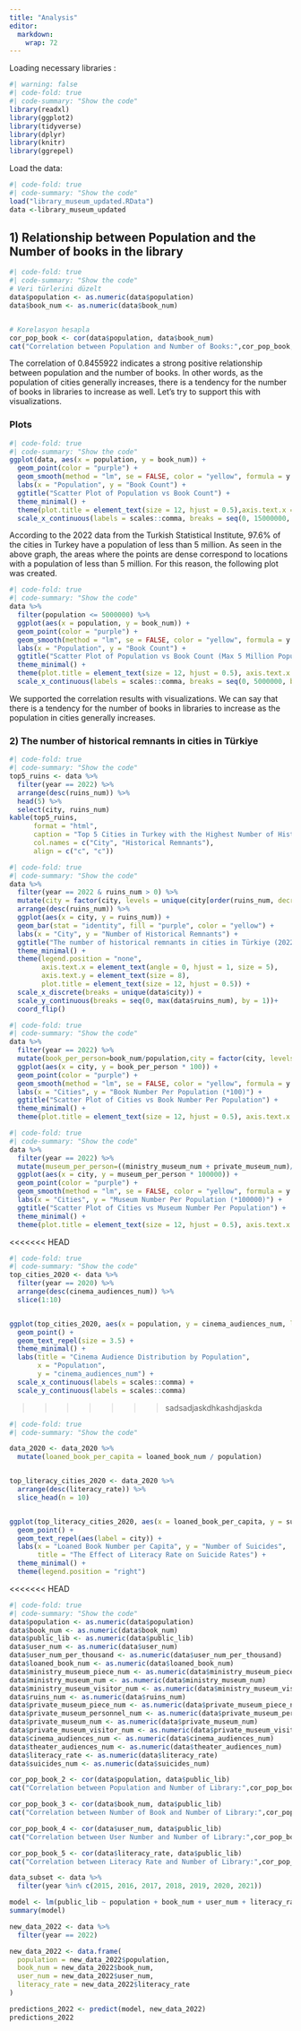 ```yaml
---
title: "Analysis"
editor: 
  markdown: 
    wrap: 72
---
```


Loading necessary libraries :

```r
#| warning: false
#| code-fold: true
#| code-summary: "Show the code"
library(readxl)
library(ggplot2)
library(tidyverse)
library(dplyr)
library(knitr)
library(ggrepel)


```

Load the data:

```r
#| code-fold: true
#| code-summary: "Show the code"
load("library_museum_updated.RData")
data <-library_museum_updated
```

## 1) Relationship between Population and the Number of books in the library

```r
#| code-fold: true
#| code-summary: "Show the code"
# Veri türlerini düzelt
data$population <- as.numeric(data$population)
data$book_num <- as.numeric(data$book_num)


# Korelasyon hesapla
cor_pop_book <- cor(data$population, data$book_num)
cat("Correlation between Population and Number of Books:",cor_pop_book,"\n")
```

The correlation of 0.8455922 indicates a strong positive relationship
between population and the number of books. In other words, as the
population of cities generally increases, there is a tendency for the
number of books in libraries to increase as well. Let's try to support
this with visualizations.

### Plots

```r
#| code-fold: true
#| code-summary: "Show the code"
ggplot(data, aes(x = population, y = book_num)) +
  geom_point(color = "purple") +  
  geom_smooth(method = "lm", se = FALSE, color = "yellow", formula = y ~ x)+ 
  labs(x = "Population", y = "Book Count") + 
  ggtitle("Scatter Plot of Population vs Book Count") +
  theme_minimal() +
  theme(plot.title = element_text(size = 12, hjust = 0.5),axis.text.x = element_text(angle = 45, hjust = 1, size = 6)) +
  scale_x_continuous(labels = scales::comma, breaks = seq(0, 15000000, by = 1000000))
```

According to the 2022 data from the Turkish Statistical Institute, 97.6%
of the cities in Turkey have a population of less than 5 million. As
seen in the above graph, the areas where the points are dense correspond
to locations with a population of less than 5 million. For this reason,
the following plot was created.

```r
#| code-fold: true
#| code-summary: "Show the code"
data %>%
  filter(population <= 5000000) %>%
  ggplot(aes(x = population, y = book_num)) +
  geom_point(color = "purple") +  
  geom_smooth(method = "lm", se = FALSE, color = "yellow", formula = y ~ x) + 
  labs(x = "Population", y = "Book Count") + 
  ggtitle("Scatter Plot of Population vs Book Count (Max 5 Million Population)") +
  theme_minimal() +
  theme(plot.title = element_text(size = 12, hjust = 0.5), axis.text.x = element_text(angle = 45, hjust = 1, size = 6)) +
  scale_x_continuous(labels = scales::comma, breaks = seq(0, 5000000, by = 1000000))+ scale_y_continuous(labels = scales::comma)
```

We supported the correlation results with visualizations. We can say
that there is a tendency for the number of books in libraries to
increase as the population in cities generally increases.

### 2) The number of historical remnants in cities in Türkiye

```r
#| code-fold: true
#| code-summary: "Show the code"
top5_ruins <- data %>%
  filter(year == 2022) %>%
  arrange(desc(ruins_num)) %>%
  head(5) %>%
  select(city, ruins_num)
kable(top5_ruins, 
      format = "html", 
      caption = "Top 5 Cities in Turkey with the Highest Number of Historical Remnants in 2022",
      col.names = c("City", "Historical Remnants"),
      align = c("c", "c")) 
```

```r
#| code-fold: true
#| code-summary: "Show the code"
data %>%
  filter(year == 2022 & ruins_num > 0) %>%
  mutate(city = factor(city, levels = unique(city[order(ruins_num, decreasing = FALSE)]))) %>%
  arrange(desc(ruins_num)) %>%
  ggplot(aes(x = city, y = ruins_num)) +
  geom_bar(stat = "identity", fill = "purple", color = "yellow") +
  labs(x = "City", y = "Number of Historical Remnants") +
  ggtitle("The number of historical remnants in cities in Türkiye (2022)") +
  theme_minimal() +
  theme(legend.position = "none",
        axis.text.x = element_text(angle = 0, hjust = 1, size = 5),
        axis.text.y = element_text(size = 8),
        plot.title = element_text(size = 12, hjust = 0.5)) +
  scale_x_discrete(breaks = unique(data$city)) +
  scale_y_continuous(breaks = seq(0, max(data$ruins_num), by = 1))+
  coord_flip()

```

```r
#| code-fold: true
#| code-summary: "Show the code"
data %>%
  filter(year == 2022) %>%
  mutate(book_per_person=book_num/population,city = factor(city, levels = unique(city[order(book_per_person, decreasing = TRUE)]))) %>%
  ggplot(aes(x = city, y = book_per_person * 100)) +
  geom_point(color = "purple") +  
  geom_smooth(method = "lm", se = FALSE, color = "yellow", formula = y ~ x) + 
  labs(x = "Cities", y = "Book Number Per Population (*100)") + 
  ggtitle("Scatter Plot of Cities vs Book Number Per Population") +
  theme_minimal() +
  theme(plot.title = element_text(size = 12, hjust = 0.5), axis.text.x = element_text(angle = 90, hjust = 1, size = 6))
```

```r
#| code-fold: true
#| code-summary: "Show the code"
data %>%
  filter(year == 2022) %>%
  mutate(museum_per_person=((ministry_museum_num + private_museum_num)/population), city = factor(city, levels = unique(city[order(museum_per_person, decreasing = TRUE)]))) %>%
  ggplot(aes(x = city, y = museum_per_person * 100000)) +
  geom_point(color = "purple") +  
  geom_smooth(method = "lm", se = FALSE, color = "yellow", formula = y ~ x) + 
  labs(x = "Cities", y = "Museum Number Per Population (*100000)") + 
  ggtitle("Scatter Plot of Cities vs Museum Number Per Population") +
  theme_minimal() +
  theme(plot.title = element_text(size = 12, hjust = 0.5), axis.text.x = element_text(angle = 90, hjust = 1, size = 6))

```


<<<<<<< HEAD

```r
#| code-fold: true
#| code-summary: "Show the code"
top_cities_2020 <- data %>%
  filter(year == 2020) %>%
  arrange(desc(cinema_audiences_num)) %>%
  slice(1:10)


ggplot(top_cities_2020, aes(x = population, y = cinema_audiences_num, label = city)) +
  geom_point() +
  geom_text_repel(size = 3.5) +
  theme_minimal() +
  labs(title = "Cinema Audience Distribution by Population",
       x = "Populatıon",
       y = "cinema_audiences_num") +
  scale_x_continuous(labels = scales::comma) +
  scale_y_continuous(labels = scales::comma)

```


>>>>>>> sadsadjaskdhkashdjaskda



```r
#| code-fold: true
#| code-summary: "Show the code"

data_2020 <- data_2020 %>%
  mutate(loaned_book_per_capita = loaned_book_num / population)


top_literacy_cities_2020 <- data_2020 %>%
  arrange(desc(literacy_rate)) %>%
  slice_head(n = 10)


ggplot(top_literacy_cities_2020, aes(x = loaned_book_per_capita, y = suicides_num, color = city)) +
  geom_point() +
  geom_text_repel(aes(label = city)) +
  labs(x = "Loaned Book Number per Capita", y = "Number of Suicides",
       title = "The Effect of Literacy Rate on Suicide Rates") +
  theme_minimal() +
  theme(legend.position = "right")

```



<<<<<<< HEAD



```r
#| code-fold: true
#| code-summary: "Show the code"
data$population <- as.numeric(data$population)
data$book_num <- as.numeric(data$book_num)
data$public_lib <- as.numeric(data$public_lib)
data$user_num <- as.numeric(data$user_num)
data$user_num_per_thousand <- as.numeric(data$user_num_per_thousand)
data$loaned_book_num <- as.numeric(data$loaned_book_num)
data$ministry_museum_piece_num <- as.numeric(data$ministry_museum_piece_num)
data$ministry_museum_num <- as.numeric(data$ministry_museum_num)
data$ministry_museum_visitor_num <- as.numeric(data$ministry_museum_visitor_num)
data$ruins_num <- as.numeric(data$ruins_num)
data$private_museum_piece_num <- as.numeric(data$private_museum_piece_num)
data$private_museum_personnel_num <- as.numeric(data$private_museum_personnel_num)
data$private_museum_num <- as.numeric(data$private_museum_num)
data$private_museum_visitor_num <- as.numeric(data$private_museum_visitor_num)
data$cinema_audiences_num <- as.numeric(data$cinema_audiences_num)
data$theater_audiences_num <- as.numeric(data$theater_audiences_num)
data$literacy_rate <- as.numeric(data$literacy_rate)
data$suicides_num <- as.numeric(data$suicides_num)

cor_pop_book_2 <- cor(data$population, data$public_lib)
cat("Correlation between Population and Number of Library:",cor_pop_book_2,"\n")

cor_pop_book_3 <- cor(data$book_num, data$public_lib)
cat("Correlation between Number of Book and Number of Library:",cor_pop_book_3,"\n")

cor_pop_book_4 <- cor(data$user_num, data$public_lib)
cat("Correlation between User Number and Number of Library:",cor_pop_book_4,"\n")

cor_pop_book_5 <- cor(data$literacy_rate, data$public_lib)
cat("Correlation between Literacy Rate and Number of Library:",cor_pop_book_5,"\n")

```

```r
data_subset <- data %>%
  filter(year %in% c(2015, 2016, 2017, 2018, 2019, 2020, 2021))

model <- lm(public_lib ~ population + book_num + user_num + literacy_rate, data = data_subset)
summary(model)

new_data_2022 <- data %>%
  filter(year == 2022) 

new_data_2022 <- data.frame(
  population = new_data_2022$population,
  book_num = new_data_2022$book_num,
  user_num = new_data_2022$user_num,
  literacy_rate = new_data_2022$literacy_rate
)

predictions_2022 <- predict(model, new_data_2022)
predictions_2022


```
